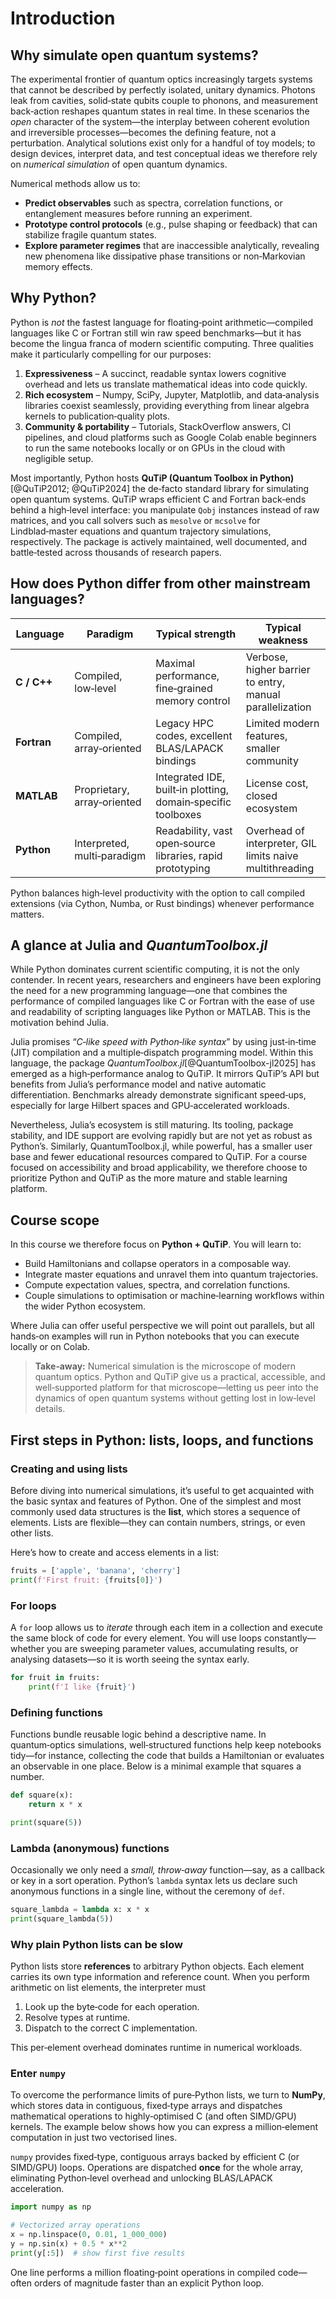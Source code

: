 # Introduction

## Why simulate open quantum systems?

The experimental frontier of quantum optics increasingly targets systems that cannot be described by perfectly isolated, unitary dynamics. Photons leak from cavities, solid‑state qubits couple to phonons, and measurement back‑action reshapes quantum states in real time. In these scenarios the *open* character of the system—the interplay between coherent evolution and irreversible processes—becomes the defining feature, not a perturbation. Analytical solutions exist only for a handful of toy models; to design devices, interpret data, and test conceptual ideas we therefore rely on *numerical simulation* of open quantum dynamics.

Numerical methods allow us to:

-   **Predict observables** such as spectra, correlation functions, or entanglement measures before running an experiment.
-   **Prototype control protocols** (e.g., pulse shaping or feedback) that can stabilize fragile quantum states.
-   **Explore parameter regimes** that are inaccessible analytically, revealing new phenomena like dissipative phase transitions or non‑Markovian memory effects.

## Why Python?

Python is *not* the fastest language for floating‑point arithmetic—compiled languages like C or Fortran still win raw speed benchmarks—but it has become the lingua franca of modern scientific computing. Three qualities make it particularly compelling for our purposes:

1.  **Expressiveness** – A succinct, readable syntax lowers cognitive overhead and lets us translate mathematical ideas into code quickly.
2.  **Rich ecosystem** – Numpy, SciPy, Jupyter, Matplotlib, and data‑analysis libraries coexist seamlessly, providing everything from linear algebra kernels to publication‑quality plots.
3.  **Community & portability** – Tutorials, StackOverflow answers, CI pipelines, and cloud platforms such as Google Colab enable beginners to run the same notebooks locally or on GPUs in the cloud with negligible setup.

Most importantly, Python hosts **QuTiP (Quantum Toolbox in Python)**[@QuTiP2012; @QuTiP2024] the de‑facto standard library for simulating open quantum systems. QuTiP wraps efficient C and Fortran back‑ends behind a high‑level interface: you manipulate `Qobj` instances instead of raw matrices, and you call solvers such as `mesolve` or `mcsolve` for Lindblad‑master equations and quantum trajectory simulations, respectively. The package is actively maintained, well documented, and battle‑tested across thousands of research papers.

## How does Python differ from other mainstream languages?

| Language | Paradigm | Typical strength | Typical weakness |
|--------------|--------------|-----------------------|----------------------|
| **C / C++** | Compiled, low‑level | Maximal performance, fine‑grained memory control | Verbose, higher barrier to entry, manual parallelization |
| **Fortran** | Compiled, array‑oriented | Legacy HPC codes, excellent BLAS/LAPACK bindings | Limited modern features, smaller community |
| **MATLAB** | Proprietary, array‑oriented | Integrated IDE, built‑in plotting, domain‑specific toolboxes | License cost, closed ecosystem |
| **Python** | Interpreted, multi‑paradigm | Readability, vast open‑source libraries, rapid prototyping | Overhead of interpreter, GIL limits naive multithreading |

Python balances high‑level productivity with the option to call compiled extensions (via Cython, Numba, or Rust bindings) whenever performance matters.

## A glance at Julia and *QuantumToolbox.jl*

While Python dominates current scientific computing, it is not the only contender. In recent years, researchers and engineers have been exploring the need for a new programming language—one that combines the performance of compiled languages like C or Fortran with the ease of use and readability of scripting languages like Python or MATLAB. This is the motivation behind Julia.

Julia promises “*C‑like speed with Python‑like syntax*” by using just‑in‑time (JIT) compilation and a multiple‑dispatch programming model. Within this language, the package *QuantumToolbox.jl*[@QuantumToolbox-jl2025] has emerged as a high‑performance analog to QuTiP. It mirrors QuTiP’s API but benefits from Julia’s performance model and native automatic differentiation. Benchmarks already demonstrate significant speed‑ups, especially for large Hilbert spaces and GPU‑accelerated workloads.

Nevertheless, Julia’s ecosystem is still maturing. Its tooling, package stability, and IDE support are evolving rapidly but are not yet as robust as Python’s. Similarly, QuantumToolbox.jl, while powerful, has a smaller user base and fewer educational resources compared to QuTiP. For a course focused on accessibility and broad applicability, we therefore choose to prioritize Python and QuTiP as the more mature and stable learning platform.

## Course scope

In this course we therefore focus on **Python + QuTiP**. You will learn to:

-   Build Hamiltonians and collapse operators in a composable way.
-   Integrate master equations and unravel them into quantum trajectories.
-   Compute expectation values, spectra, and correlation functions.
-   Couple simulations to optimisation or machine‑learning workflows within the wider Python ecosystem.

Where Julia can offer useful perspective we will point out parallels, but all hands‑on examples will run in Python notebooks that you can execute locally or on Colab.

> **Take‑away:** Numerical simulation is the microscope of modern quantum optics. Python and QuTiP give us a practical, accessible, and well‑supported platform for that microscope—letting us peer into the dynamics of open quantum systems without getting lost in low‑level details.

## First steps in Python: lists, loops, and functions

### Creating and using lists

Before diving into numerical simulations, it's useful to get acquainted with the basic syntax and features of Python. One of the simplest and most commonly used data structures is the **list**, which stores a sequence of elements. Lists are flexible—they can contain numbers, strings, or even other lists.

Here’s how to create and access elements in a list:

```python
fruits = ['apple', 'banana', 'cherry']
print(f'First fruit: {fruits[0]}')
```

### For loops

A `for` loop allows us to *iterate* through each item in a collection and execute the same block of code for every element. You will use loops constantly—whether you are sweeping parameter values, accumulating results, or analysing datasets—so it is worth seeing the syntax early.

```python
for fruit in fruits:
    print(f'I like {fruit}')
```

### Defining functions

Functions bundle reusable logic behind a descriptive name.  In quantum‑optics simulations, well‑structured functions help keep notebooks tidy—for instance, collecting the code that builds a Hamiltonian or evaluates an observable in one place.  Below is a minimal example that squares a number.

```python
def square(x):
    return x * x

print(square(5))
```

### Lambda (anonymous) functions

Occasionally we only need a *small, throw‑away* function—say, as a callback or key in a sort operation.  Python’s `lambda` syntax lets us declare such anonymous functions in a single line, without the ceremony of `def`.

```python
square_lambda = lambda x: x * x
print(square_lambda(5))
```

### Why plain Python lists can be slow

Python lists store **references** to arbitrary Python objects. Each element carries its own type information and reference count. When you perform arithmetic on list elements, the interpreter must

1. Look up the byte‑code for each operation.
2. Resolve types at runtime.
3. Dispatch to the correct C implementation.

This per‑element overhead dominates runtime in numerical workloads.

### Enter `numpy`

To overcome the performance limits of pure‑Python lists, we turn to **NumPy**, which stores data in contiguous, fixed‑type arrays and dispatches mathematical operations to highly‑optimised C (and often SIMD/GPU) kernels.  The example below shows how you can express a million‑element computation in just two vectorised lines.

`numpy` provides fixed‑type, contiguous arrays backed by efficient C (or SIMD/GPU) loops. Operations are dispatched **once** for the whole array, eliminating Python‑level overhead and unlocking BLAS/LAPACK acceleration.

```python
import numpy as np

# Vectorized array operations
x = np.linspace(0, 0.01, 1_000_000)
y = np.sin(x) + 0.5 * x**2
print(y[:5])  # show first five results
```

One line performs a million floating‑point operations in compiled code—often orders of magnitude faster than an explicit Python loop.
